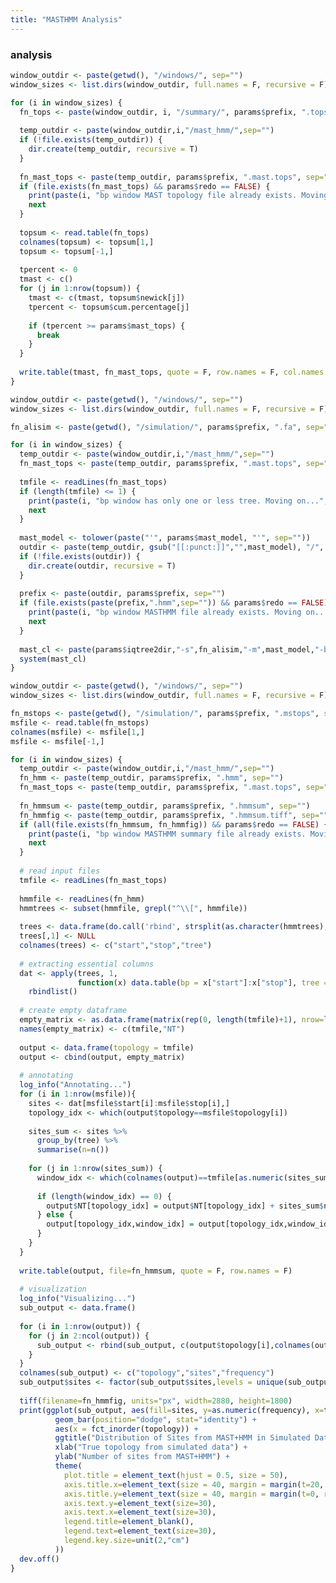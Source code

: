```yaml
---
title: "MASTHMM Analysis"
---
```


### analysis
```r
window_outdir <- paste(getwd(), "/windows/", sep="")
window_sizes <- list.dirs(window_outdir, full.names = F, recursive = F)

for (i in window_sizes) {
  fn_tops <- paste(window_outdir, i, "/summary/", params$prefix, ".topsum", sep="")
  
  temp_outdir <- paste(window_outdir,i,"/mast_hmm/",sep="")
  if (!file.exists(temp_outdir)) {
    dir.create(temp_outdir, recursive = T)
  }
  
  fn_mast_tops <- paste(temp_outdir, params$prefix, ".mast.tops", sep="")
  if (file.exists(fn_mast_tops) && params$redo == FALSE) {
    print(paste(i, "bp window MAST topology file already exists. Moving on...", sep=""))
    next
  }
  
  topsum <- read.table(fn_tops)
  colnames(topsum) <- topsum[1,]
  topsum <- topsum[-1,]
  
  tpercent <- 0
  tmast <- c()
  for (j in 1:nrow(topsum)) {
    tmast <- c(tmast, topsum$newick[j])
    tpercent <- topsum$cum.percentage[j]
    
    if (tpercent >= params$mast_tops) {
      break
    }
  }
  
  write.table(tmast, fn_mast_tops, quote = F, row.names = F, col.names = F)
}
```

```r
window_outdir <- paste(getwd(), "/windows/", sep="")
window_sizes <- list.dirs(window_outdir, full.names = F, recursive = F)

fn_alisim <- paste(getwd(), "/simulation/", params$prefix, ".fa", sep="")

for (i in window_sizes) {
  temp_outdir <- paste(window_outdir,i,"/mast_hmm/",sep="")
  fn_mast_tops <- paste(temp_outdir, params$prefix, ".mast.tops", sep="")
  
  tmfile <- readLines(fn_mast_tops)
  if (length(tmfile) <= 1) {
    print(paste(i, "bp window has only one or less tree. Moving on...", sep=""))
    next
  }
  
  mast_model <- tolower(paste("'", params$mast_model, "'", sep=""))
  outdir <- paste(temp_outdir, gsub("[[:punct:]]","",mast_model), "/", sep="")
  if (!file.exists(outdir)) {
    dir.create(outdir, recursive = T)
  }
  
  prefix <- paste(outdir, params$prefix, sep="")
  if (file.exists(paste(prefix,".hmm",sep="")) && params$redo == FALSE) {
    print(paste(i, "bp window MASTHMM file already exists. Moving on...", sep=""))
    next
  }
  
  mast_cl <- paste(params$iqtree2dir,"-s",fn_alisim,"-m",mast_model,"-blmin 0.0001 -te",fn_mast_tops,"-pre",prefix,"-hmm -wslm -wspm -alninfo")
  system(mast_cl)
}
```

```r
window_outdir <- paste(getwd(), "/windows/", sep="")
window_sizes <- list.dirs(window_outdir, full.names = F, recursive = F)

fn_mstops <- paste(getwd(), "/simulation/", params$prefix, ".mstops", sep="")
msfile <- read.table(fn_mstops)
colnames(msfile) <- msfile[1,]
msfile <- msfile[-1,]

for (i in window_sizes) {
  temp_outdir <- paste(window_outdir,i,"/mast_hmm/",sep="")
  fn_hmm <- paste(temp_outdir, params$prefix, ".hmm", sep="")
  fn_mast_tops <- paste(temp_outdir, params$prefix, ".mast.tops", sep="")
  
  fn_hmmsum <- paste(temp_outdir, params$prefix, ".hmmsum", sep="")
  fn_hmmfig <- paste(temp_outdir, params$prefix, ".hmmsum.tiff", sep="")
  if (all(file.exists(fn_hmmsum, fn_hmmfig)) && params$redo == FALSE) {
    print(paste(i, "bp window MASTHMM summary file already exists. Moving on...", sep=""))
    next
  }
  
  # read input files
  tmfile <- readLines(fn_mast_tops)
  
  hmmfile <- readLines(fn_hmm)
  hmmtrees <- subset(hmmfile, grepl("^\\[", hmmfile))
  
  trees <- data.frame(do.call('rbind', strsplit(as.character(hmmtrees),'\\[|,|\\]')))
  trees[,1] <- NULL
  colnames(trees) <- c("start","stop","tree")
  
  # extracting essential columns
  dat <- apply(trees, 1,
               function(x) data.table(bp = x["start"]:x["stop"], tree = x["tree"])) %>%
    rbindlist()
  
  # create empty dataframe
  empty_matrix <- as.data.frame(matrix(rep(0, length(tmfile)+1), nrow=length(tmfile), ncol=length(tmfile)+1))
  names(empty_matrix) <- c(tmfile,"NT")
  
  output <- data.frame(topology = tmfile)
  output <- cbind(output, empty_matrix)
  
  # annotating
  log_info("Annotating...")
  for (i in 1:nrow(msfile)){
    sites <- dat[msfile$start[i]:msfile$stop[i],]
    topology_idx <- which(output$topology==msfile$topology[i])
    
    sites_sum <- sites %>%
      group_by(tree) %>%
      summarise(n=n())
    
    for (j in 1:nrow(sites_sum)) {
      window_idx <- which(colnames(output)==tmfile[as.numeric(sites_sum$tree[j])])
      
      if (length(window_idx) == 0) {
        output$NT[topology_idx] = output$NT[topology_idx] + sites_sum$n[j]
      } else {
        output[topology_idx,window_idx] = output[topology_idx,window_idx] + sites_sum$n[j]
      }
    }
  }
  
  write.table(output, file=fn_hmmsum, quote = F, row.names = F)
  
  # visualization
  log_info("Visualizing...")
  sub_output <- data.frame()
  
  for (i in 1:nrow(output)) {
    for (j in 2:ncol(output)) {
      sub_output <- rbind(sub_output, c(output$topology[i],colnames(output[j]),output[i,j]))
    }
  }
  colnames(sub_output) <- c("topology","sites","frequency")
  sub_output$sites <- factor(sub_output$sites,levels = unique(sub_output$sites),ordered = T)
  
  tiff(filename=fn_hmmfig, units="px", width=2880, height=1800)
  print(ggplot(sub_output, aes(fill=sites, y=as.numeric(frequency), x=topology)) + 
          geom_bar(position="dodge", stat="identity") +
          aes(x = fct_inorder(topology)) +
          ggtitle("Distribution of Sites from MAST+HMM in Simulated Dataset") + 
          xlab("True topology from simulated data") +
          ylab("Number of sites from MAST+HMM") +
          theme(
            plot.title = element_text(hjust = 0.5, size = 50),
            axis.title.x=element_text(size = 40, margin = margin(t=20, r=0, b=0, l=0)),
            axis.title.y=element_text(size = 40, margin = margin(t=0, r=20, b=0, l=0)),
            axis.text.y=element_text(size=30),
            axis.text.x=element_text(size=30),
            legend.title=element_blank(),
            legend.text=element_text(size=30),
            legend.key.size=unit(2,"cm")
          ))
  dev.off()
}
```